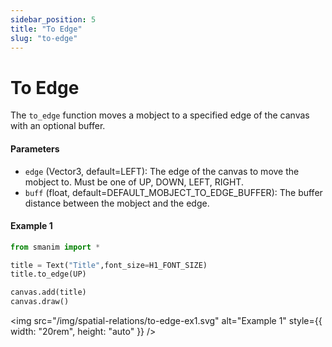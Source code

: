 ```yaml
---
sidebar_position: 5
title: "To Edge"
slug: "to-edge"
---
```


# To Edge

The `to_edge` function moves a mobject to a specified edge of the canvas with an optional buffer.

#### Parameters

- `edge` (Vector3, default=LEFT): The edge of the canvas to move the mobject to. Must be one of UP, DOWN, LEFT, RIGHT.
- `buff` (float, default=DEFAULT_MOBJECT_TO_EDGE_BUFFER): The buffer distance between the mobject and the edge.

#### Example 1

```python
from smanim import *

title = Text("Title",font_size=H1_FONT_SIZE)
title.to_edge(UP)

canvas.add(title)
canvas.draw()
```

<img
  src="/img/spatial-relations/to-edge-ex1.svg"
  alt="Example 1"
  style={{ width: "20rem", height: "auto" }}
/>
